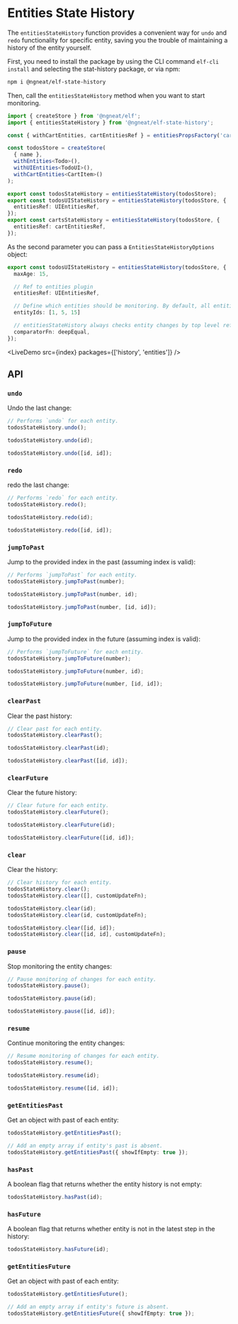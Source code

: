 # Entities State History


The `entitiesStateHistory` function provides a convenient way for `undo` and `redo` functionality for specific entity, saving you the trouble of maintaining a history of the entity yourself.

First, you need to install the package by using the CLI command `elf-cli install` and selecting the stat-history package, or via npm:

```bash
npm i @ngneat/elf-state-history
```

Then, call the `entitiesStateHistory` method when you want to start monitoring.

```ts
import { createStore } from '@ngneat/elf';
import { entitiesStateHistory } from '@ngneat/elf-state-history';

const { withCartEntities, cartEntitiesRef } = entitiesPropsFactory('cart');

const todosStore = createStore(
  { name },
  withEntities<Todo>(),
  withUIEntities<TodoUI>(),
  withCartEntities<CartItem>()
);

export const todosStateHistory = entitiesStateHistory(todosStore);
export const todosUIStateHistory = entitiesStateHistory(todosStore, {
  entitiesRef: UIEntitiesRef,
});
export const cartsStateHistory = entitiesStateHistory(todosStore, {
  entitiesRef: cartEntitiesRef,
});
```

As the second parameter you can pass a `EntitiesStateHistoryOptions` object:

```ts
export const todosUIStateHistory = entitiesStateHistory(todosStore, {
  maxAge: 15,

  // Ref to entities plugin
  entitiesRef: UIEntitiesRef,

  // Define which entities should be monitoring. By default, all entities are monitored.
  entityIds: [1, 5, 15]

  // entitiesStateHistory always checks entity changes by top level refs. You can pass comparatorFn to perform extra checks, e.g. deep equal checks.
  comparatorFn: deepEqual,
});
```

<LiveDemo src={index} packages={['history', 'entities']} />

## API

### `undo`

Undo the last change:

```ts
// Performs `undo` for each entity.
todosStateHistory.undo();

todosStateHistory.undo(id);

todosStateHistory.undo([id, id]);
```

### `redo`

redo the last change:

```ts
// Performs `redo` for each entity.
todosStateHistory.redo();

todosStateHistory.redo(id);

todosStateHistory.redo([id, id]);
```

### `jumpToPast`

Jump to the provided index in the past (assuming index is valid):

```ts
// Performs `jumpToPast` for each entity.
todosStateHistory.jumpToPast(number);

todosStateHistory.jumpToPast(number, id);

todosStateHistory.jumpToPast(number, [id, id]);
```

### `jumpToFuture`

Jump to the provided index in the future (assuming index is valid):

```ts
// Performs `jumpToFuture` for each entity.
todosStateHistory.jumpToFuture(number);

todosStateHistory.jumpToFuture(number, id);

todosStateHistory.jumpToFuture(number, [id, id]);
```

### `clearPast`

Clear the past history:

```ts
// Clear past for each entity.
todosStateHistory.clearPast();

todosStateHistory.clearPast(id);

todosStateHistory.clearPast([id, id]);
```

### `clearFuture`

Clear the future history:

```ts
// Clear future for each entity.
todosStateHistory.clearFuture();

todosStateHistory.clearFuture(id);

todosStateHistory.clearFuture([id, id]);
```

### `clear`

Clear the history:

```ts
// Clear history for each entity.
todosStateHistory.clear();
todosStateHistory.clear([], customUpdateFn);

todosStateHistory.clear(id);
todosStateHistory.clear(id, customUpdateFn);

todosStateHistory.clear([id, id]);
todosStateHistory.clear([id, id], customUpdateFn);
```

### `pause`

Stop monitoring the entity changes:

```ts
// Pause monitoring of changes for each entity.
todosStateHistory.pause();

todosStateHistory.pause(id);

todosStateHistory.pause([id, id]);
```

### `resume`

Continue monitoring the entity changes:

```ts
// Resume monitoring of changes for each entity.
todosStateHistory.resume();

todosStateHistory.resume(id);

todosStateHistory.resume([id, id]);
```

### `getEntitiesPast`

Get an object with past of each entity:

```ts
todosStateHistory.getEntitiesPast();

// Add an empty array if entity's past is absent.
todosStateHistory.getEntitiesPast({ showIfEmpty: true });
```

### `hasPast`

A boolean flag that returns whether the entity history is not empty:

```ts
todosStateHistory.hasPast(id);
```

### `hasFuture`

A boolean flag that returns whether entity is not in the latest step in the history:

```ts
todosStateHistory.hasFuture(id);
```

### `getEntitiesFuture`

Get an object with past of each entity:

```ts
todosStateHistory.getEntitiesFuture();

// Add an empty array if entity's future is absent.
todosStateHistory.getEntitiesFuture({ showIfEmpty: true });
```
